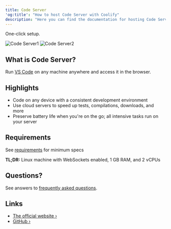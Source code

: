 ```yaml
---
title: Code Server
'og:title': "How to host Code Server with Coolify"
description: "Here you can find the documentation for hosting Code Server with Coolify."
---
```


<Check>One-click setup.</Check>

![Code Server1](https://github.com/coder/code-server/raw/main/docs/assets/screenshot-1.png)
![Code Server2](https://github.com/coder/code-server/raw/main/docs/assets/screenshot-2.png)

## What is Code Server?
Run [VS Code](https://github.com/Microsoft/vscode) on any machine anywhere and access it in the browser.

## Highlights
- Code on any device with a consistent development environment
- Use cloud servers to speed up tests, compilations, downloads, and more
- Preserve battery life when you're on the go; all intensive tasks run on your  server

## Requirements
See [requirements](https://coder.com/docs/code-server/latest/requirements) for minimum specs

**TL;DR:** Linux machine with WebSockets enabled, 1 GB RAM, and 2 vCPUs

## Questions?
See answers to [frequently asked questions](https://coder.com/docs/code-server/latest/FAQ).

## Links
- [The official website ›](https://coder.com/docs/code-server/)
- [GitHub ›](https://github.com/coder/code-server)